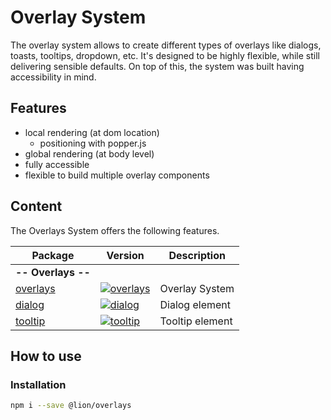 
<Meta title="Overlays/Intro" />

# Overlay System

The overlay system allows to create different types of overlays like dialogs, toasts, tooltips, dropdown, etc.
It's designed to be highly flexible, while still delivering sensible defaults.
On top of this, the system was built having accessibility in mind.

## Features

- local rendering (at dom location)
  - positioning with popper.js
- global rendering (at body level)
- fully accessible
- flexible to build multiple overlay components

## Content

The Overlays System offers the following features.

| Package                                                               | Version                                                                                                                              | Description                                            |
| --------------------------------------------------------------------- | ------------------------------------------------------------------------------------------------------------------------------------ | ------------------------------------------------------ |
| **-- Overlays --**                                                    |                                                                                                                                      |                                                        |
| [overlays](?path=/docs/overlays-system-overview--default-story)       | [![overlays](https://img.shields.io/npm/v/@lion/overlays.svg)](https://www.npmjs.com/package/@lion/overlays)                         | Overlay System                                         |
| [dialog](?path=/docs/overlays-dialog--default-story)                  | [![dialog](https://img.shields.io/npm/v/@lion/dialog.svg)](https://www.npmjs.com/package/@lion/dialog)                               | Dialog element                                         |
| [tooltip](?path=/docs/overlays-tooltip--default-story)                | [![tooltip](https://img.shields.io/npm/v/@lion/tooltip.svg)](https://www.npmjs.com/package/@lion/tooltip)                            | Tooltip element                                        |

## How to use

### Installation

```sh
npm i --save @lion/overlays
```
